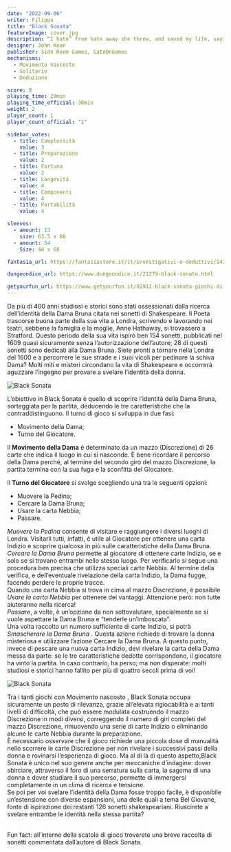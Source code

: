```yaml
---
date: "2022-09-06"
writer: Filippo
title: "Black Sonata"
featureImage: cover.jpg
description: “I hate” from hate away she threw, and saved my life, saying “not you”. - W. Shakespeare, Sonetto 145
designer: John Kean
publisher: Side Room Games, GateOnGames
mechanisms:
  - Movimento nascosto
  - Solitario
  - Deduzione

score: 8
playing_time: 20min
playing_time_official: 30min
weight: 2
player_count: 1
player_count_official: "1"

sidebar_votes:
  - title: Complessità
    value: 3
  - title: Preparazione
    value: 2
  - title: Fortuna
    value: 2
  - title: Longevità
    value: 4
  - title: Componenti
    value: 4
  - title: Portabilità
    value: 4

sleeves:
  - amount: 13
    size: 63.5 x 88
  - amount: 54
    Size: 44 x 68

fantasia_url: https://fantasiastore.it/it/investigativi-e-deduttivi/14399-black-sonata.html

dungeondice_url: https://www.dungeondice.it/21279-black-sonata.html

getyourfun_url: https://www.getyourfun.it/02912-black-sonata-giochi-di-investigazione.html
---
```


<Setting>

Da più di 400 anni studiosi e storici sono stati ossessionati dalla ricerca dell’identità della Dama Bruna citata nei sonetti di Shakespeare. Il Poeta trascorse buona parte della sua vita a Londra, scrivendo e lavorando nei teatri, sebbene la famiglia e la moglie, Anne Hathaway, si trovassero a Stratford. Questo periodo della sua vita ispirò ben 154 sonetti, pubblicati nel 1609 quasi sicuramente senza l’autorizzazione dell’autore; 28 di questi sonetti sono dedicati alla Dama Bruna.
Siete pronti a tornare nella Londra del 1600 e a percorrere le sue strade e i suoi vicoli per pedinare la schiva Dama? Molti miti e misteri circondano la vita di Shakespeare e occorrerà aguzzare l’ingegno per provare a svelare l’identità della donna.

</Setting>

<img src="./game1.jpg" alt="Black Sonata" />

<Rules>

L’obiettivo in Black Sonata è quello di scoprire l’identità della Dama Bruna, sorteggiata per la partita, deducendo le tre caratteristiche che la contraddistinguono.
Il turno di gioco si sviluppa in due fasi:

<ul>
  <li>Movimento della Dama;</li>
  <li>Turno del Giocatore.</li>
</ul>

Il <strong>Movimento della Dama</strong> è determinato da un mazzo (Discrezione) di 26 carte che indica il luogo in cui si nasconde. È bene ricordare il percorso della Dama perché, al termine del secondo giro del mazzo Discrezione, la partita termina con la sua fuga e la sconfitta del Giocatore.<br/>

Il <strong>Turno del Giocatore</strong> si svolge scegliendo una tra le seguenti opzioni:

<ul>
  <li>Muovere la Pedina;</li>
  <li>Cercare la Dama Bruna;</li>
  <li>Usare la carta Nebbia;</li>
  <li>Passare.</li>
</ul>

<em>Muovere la Pedina</em> consente di visitare e raggiungere i diversi luoghi di
Londra. Visitarli tutti, infatti, è utile al Giocatore per ottenere una carta Indizio
e scoprire qualcosa in più sulle caratteristiche della Dama Bruna.
<br />
<em>Cercare la Dama Bruna</em> permette al giocatore di ottenere carte Indizio,
se e solo se si trovano entrambi nello stesso luogo. Per verificarlo si segue
una procedura ben precisa che utilizza speciali carte Nebbia. Al termine della
verifica, e dell’eventuale rivelazione della carta Indizio, la Dama fugge,
facendo perdere le proprie tracce.
<br />
Quando una carta Nebbia si trova in cima al mazzo Discrezione, è possibile <em>
  Usare la carta Nebbia
</em> per ottenere dei vantaggi. Attenzione però: non tutte aiuteranno nella
ricerca!
<br />
<em>Passare</em>, a volte, è un’opzione da non sottovalutare, specialmente se si
vuole aspettare la Dama Bruna e “tenderle un’imboscata”. <br />
Una volta raccolto un numero sufficiente di carte Indizio, si potrà <em>
  Smascherare la Dama Bruna
</em>
. Questa azione richiede di trovare la donna misteriosa e utilizzare l’azione Cercare
la Dama Bruna. A questo punto, invece di pescare una nuova carta Indizio, devi rivelare
la carta della Dama messa da parte: se le tre caratteristiche dedotte corrispondono,
il giocatore ha vinto la partita. In caso contrario, ha perso; ma non disperate:
molti studiosi e storici hanno fallito per più di quattro secoli prima di voi!

</Rules>

<img src="./game2.jpg" alt="Black Sonata" />

<Feedback>

Tra i tanti giochi con <Link to='/mechanisms/movimento-nascosto/'>Movimento nascosto </Link>, Black Sonata occupa sicuramente un posto di rilevanza, grazie all’elevata rigiocabilità e ai tanti livelli di difficoltà, che può essere modulata costruendo il mazzo Discrezione in modi diversi, correggendo il numero di giri completi del mazzo Discrezione, rimuovendo una serie di carte Indizio o eliminando alcune le carte Nebbia durante la preparazione. <br/>
È necessario osservare che il gioco richiede una piccola dose di manualità nello scorrere le carte Discrezione per non rivelare i successivi passi della donna e rovinarsi l’esperienza di gioco. Ma al di là di questo aspetto,Black Sonata è unico nel suo genere anche per meccaniche d’indagine: dover sbirciare, attraverso il foro di una serratura sulla carta, la sagoma di una donna e dover studiare il suo percorso, permette di immergersi completamente in un clima di ricerca e tensione.<br/>
Se poi per voi svelare l’identità della Dama fosse troppo facile, è disponibile un’estensione con diverse espansioni, una delle quali a tema Bel Giovane, fonte di ispirazione dei restanti 126 sonetti shakespeariani. Riuscirete a svelare entrambe le identità nella stessa partita?

<br />
Fun fact: all’interno della scatola di gioco troverete una breve raccolta di sonetti
commentata dall’autore di Black Sonata.

</Feedback>

<Instagram id="CiM9B7ljdVn" />
